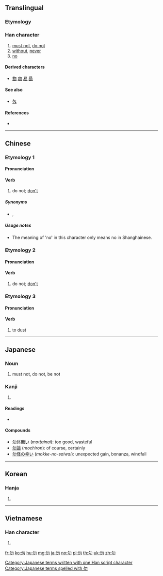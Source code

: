 {{character info/new}}
==Translingual==

===Etymology===
{{Han etyl}}

===Han character===
{{Han char|rn=20|rad=勹|as=02|sn=4|four=27220|canj=PHH|ids=⿹勹⿰丿丿}}

# [[must not]], [[do not]]
# [[without]], [[never]]
# [[no]]

====Derived characters====
* [[物]] [[吻]] [[易]] [[昜]]

====See also====
* {{l|mul|匆}} [[匁]]

====References====
* {{Han ref|kx=0150.240|dkj=02501|dj=0339.140|hdz=10255.020|uh=52FF|ud=21247|bh=A4C5|bd=42181}}

----

==Chinese==
{{zh-forms}}

===Etymology 1===

====Pronunciation====
{{zh-pron
|m=wù
|c=mat6
|h=pfs=vu̍t
|mn=bu̍t
|mn-t=bhug4/mug8
|w=5veq
|mc=y
|oc=y
|cat=v,prep,adv
}}

====Verb====
{{zh-verb}}

# {{lb|zh|imperative}} do not; [[don't]]

=====Synonyms=====
* {{q|Mandarin}} {{zh-l|不要}}, {{zh-l|別}}

=====Usage notes=====
* The meaning of 'no' in this character only means no in Shanghainese.

===Etymology 2===

====Pronunciation====
{{zh-pron
|mn=mài
|mn-t=mai3
|cat=v
}}

====Verb====
{{zh-verb}}

# {{zh-alt-form|莫*|dot=:}} {{lb|zh|Min Nan|imperative}} do not; [[don't]]

===Etymology 3===

====Pronunciation====
{{zh-pron
|m=mò
|cat=v
}}

====Verb====
{{zh-verb}}

# to [[dust]]

----

==Japanese==

===Noun===
{{ja-noun|ぶつ}}

{{ja-noun|もち}}

# must not, do not, be not

===Kanji===
{{ja-kanji|grade=|rs=勹02}}

# {{defn|lang=ja|sort=勹02}}

====Readings====
* {{ja-readings|goon=[[もち]] (''mochi'')|kanon=[[ぶつ]] (''butsu'')|on=[[ぼつ]] (''botsu'')|kun=[[なかれ]] ([[勿れ]], ''nakare''), [[なし]] (''nashi'')}}

====Compounds====
* [[勿体無い]] (''mottainai''): too good, wasteful
* [[勿論]] (''mochiron''): of course, certainly
* [[勿怪の幸い]] (''mokke-no-saiwai''): unexpected gain, bonanza, windfall

[[Category:Japanese terms written with one Han script character]]
[[Category:Japanese terms spelled with 勿]]

----

==Korean==

===Hanja===
{{ko-hanja|hangeul=[[물]], [[몰]]|rv=mul, mol|mr=mul, mol}}

# {{defn|lang=ko|sort=勹02}}

----

==Vietnamese==

===Han character===
{{vi-hantu|[[vật]], [[vặt]], [[vất]]|rs=勹02}}

# {{defn|lang=vi|sort=勹02}}

[[fr:勿]]
[[ko:勿]]
[[hu:勿]]
[[mg:勿]]
[[ja:勿]]
[[no:勿]]
[[pl:勿]]
[[th:勿]]
[[uk:勿]]
[[zh:勿]]